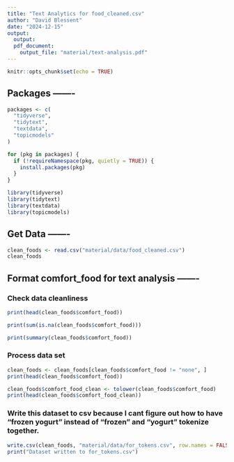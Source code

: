 ---
title: "Text Analytics for food_cleaned.csv"
author: "David Blessent"
date: "2024-12-15"
output:
  output:
  pdf_document:
    output_file: "material/text-analysis.pdf"
---

```{r setup, include=FALSE}
knitr::opts_chunk$set(echo = TRUE)
```

## Packages -------

```{r libraryCheck, include=FALSE}
packages <- c(
  "tidyverse",
  "tidytext",
  "textdata",
  "topicmodels"
)

for (pkg in packages) {
  if (!requireNamespace(pkg, quietly = TRUE)) {
    install.packages(pkg)
  }
}

library(tidyverse)
library(tidytext)
library(textdata)
library(topicmodels)
```


## Get Data -------

```{r readCsvFiles}
clean_foods <- read.csv("material/data/food_cleaned.csv")
clean_foods
```


## Format comfort_food for text analysis -------

### Check data cleanliness

```{r viewSample}
print(head(clean_foods$comfort_food))
```
```{r nullCheck}
print(sum(is.na(clean_foods$comfort_food)))
```
```{r summarize}
print(summary(clean_foods$comfort_food))
```

### Process data set

```{r filterOutNoneRows}
clean_foods <- clean_foods[clean_foods$comfort_food != "none", ]
print(head(clean_foods$comfort_food))
```
```{r covertToLowerCase}
clean_foods$comfort_food_clean <- tolower(clean_foods$comfort_food)
print(head(clean_foods$comfort_food_clean))
```

### Write this dataset to csv because I cant figure out how to have "frozen yogurt" instead of "frozen" and "yogurt" tokenize together.

```{r madExport}
write.csv(clean_foods, "material/data/for_tokens.csv", row.names = FALSE)
print("Dataset written to for_tokens.csv")
```



